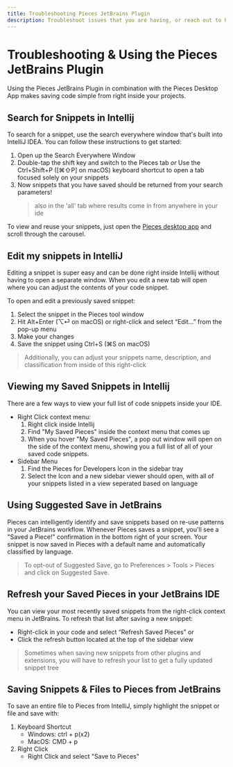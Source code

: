 ```yaml
---
title: Troubleshooting Pieces JetBrains Plugin
description: Troubleshoot issues that you are having, or reach out to Pieces support to get assistance with the Pieces for Developers JetBrains Plugin
---
```


# Troubleshooting & Using the Pieces JetBrains Plugin
Using the Pieces JetBrains Plugin in combination with the Pieces Desktop App makes saving code simple from right inside your projects.

## Search for Snippets in Intellij
To search for a snippet, use the search everywhere window that's built into IntelliJ IDEA. You can follow these instructions to get started:
1. Open up the Search Everywhere Window
2. Double-tap the shift key and switch to the Pieces tab _or_ Use the Ctrl+Shift+P (\[⌘⇧P\] on macOS) keyboard shortcut to open a tab focused solely on your snippets
3. Now snippets that you have saved should be returned from your search parameters!
    > also in the 'all' tab where results come in from anywhere in your ide

To view and reuse your snippets, just open the <a href="{{ links.website.home }}">Pieces desktop app</a> and scroll through the carousel.

## Edit my snippets in IntelliJ
Editing a snippet is super easy and can be done right inside Intellij without having to open a separate window. When you edit a new tab will open where you can adjust the contents of your code snippet.

To open and edit a previously saved snippet:
1. Select the snippet in the Pieces tool window
2. Hit Alt+Enter (⌥⏎ on macOS) or right-click and select “Edit…” from the pop-up menu
3. Make your changes
4. Save the snippet using Ctrl+S (⌘S on macOS)
 > Additionally, you can adjust your snippets name, description, and classification from inside of this right-click

## Viewing my Saved Snippets in Intellij
There are a few ways to view your full list of code snippets inside your IDE.
- Right Click context menu:
    1. Right click inside Intellij
    2. Find "My Saved Pieces" inside the context menu that comes up
    3. When you hover "My Saved Pieces", a pop out window will open on the side of the context menu, showing you a full list of all of your saved code snippets.
- Sidebar Menu
    1. Find the Pieces for Developers Icon in the sidebar tray
    2. Select the Icon and a new sidebar viewer should open, with all of your snippets listed in a view seperated based on language

## Using Suggested Save in JetBrains
Pieces can intelligently identify and save snippets based on re-use patterns in your JetBrains workflow. Whenever Pieces saves a snippet, you'll see a "Saved a Piece!" confirmation in the bottom right of your screen. Your snippet is now saved in Pieces with a default name and automatically classified by language.
> To opt-out of Suggested Save, go to Preferences > Tools > Pieces and click on Suggested Save.

## Refresh your Saved Pieces in your JetBrains IDE
You can view your most recently saved snippets from the right-click context menu in JetBrains. To refresh that list after saving a new snippet:
- Right-click in your code and select “Refresh Saved Pieces”
or
- Click the refresh button located at the top of the sidebar view

> Sometimes when saving new snippets from other plugins and extensions, you will have to refresh your list to get a fully updated snippet tree

## Saving Snippets & Files to Pieces from JetBrains
To save an entire file to Pieces from IntelliJ, simply highlight the snippet or file and save with:
1. Keyboard Shortcut
    - Windows: ctrl + p(x2)
    - MacOS: CMD + p
2. Right Click
    - Right Click and select "Save to Pieces"